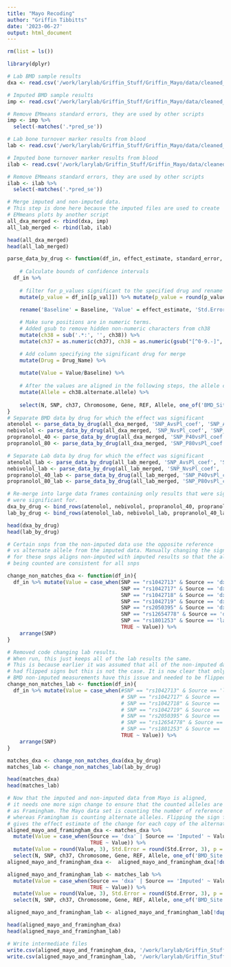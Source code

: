 ```yaml
---
title: "Mayo Recoding"
author: "Griffin Tibbitts"
date: '2023-06-27'
output: html_document
---
```

```r
rm(list = ls())
```

```r
library(dplyr)
```

```r
# Lab BMD sample results
dxa <- read.csv('/work/larylab/Griffin_Stuff/Griffin_Mayo/data/cleaned_dxa.csv')

# Imputed BMD sample results
imp <- read.csv('/work/larylab/Griffin_Stuff/Griffin_Mayo/data/cleaned_imputed_dxa.csv')

# Remove EMmeans standard errors, they are used by other scripts
imp <- imp %>%
  select(-matches('.*pred_se'))

# Lab bone turnover marker results from blood
lab <- read.csv('/work/larylab/Griffin_Stuff/Griffin_Mayo/data/cleaned_lab.csv')

# Imputed bone turnover marker results from blood
ilab <- read.csv('/work/larylab/Griffin_Stuff/Griffin_Mayo/data/cleaned_imputed_lab.csv')

# Remove EMmeans standard errors, they are used by other scripts
ilab <- ilab %>%
  select(-matches('.*pred_se'))

# Merge imputed and non-imputed data.
# This step is done here because the imputed files are used to create 
# EMmeans plots by another script
all_dxa_merged <- rbind(dxa, imp)
all_lab_merged <- rbind(lab, ilab)

head(all_dxa_merged)
head(all_lab_merged)
```


```r
parse_data_by_drug <- function(df_in, effect_estimate, standard_error, p_val, Drug_Name, Baseline) {
  
    # Calculate bounds of confidence intervals
  df_in %>%
    
    # filter for p_values significant to the specified drug and rename generic p_value column to 'p_value' and round p_value to three decimal places
    mutate(p_value = df_in[[p_val]]) %>% mutate(p_value = round(p_value, 3)) %>%
    
    rename('Baseline' = Baseline, 'Value' = effect_estimate, 'Std.Error' = standard_error, 'p' = p_value) %>%

    # Make sure positions are in numeric terms.
    # Added gsub to remove hidden non-numeric characters from ch38
    mutate(ch38 = sub('.*:', '', ch38)) %>%
    mutate(ch37 = as.numeric(ch37), ch38 = as.numeric(gsub("[^0-9.-]", "", ch38))) %>%

    # Add column specifying the significant drug for merge
    mutate(Drug = Drug_Name) %>%
    
    mutate(Value = Value/Baseline) %>%
    
    # After the values are aligned in the following steps, the allele counted will be the alternate allele for each snp
    mutate(Allele = ch38.alternate.allele) %>%
    
    select(N, SNP, ch37, Chromosome, Gene, REF, Allele, one_of('BMD_Site', 'Lab'), Drug, Value, Std.Error, p, Source)
}
# Separate BMD data by drug for which the effect was significant
atenolol <- parse_data_by_drug(all_dxa_merged, 'SNP_AvsPl_coef', 'SNP_AvsPl_se', 'SNP_AvsPl_pval', 'Atenolol', 'Mean_BMD0')
nebivolol <- parse_data_by_drug(all_dxa_merged, 'SNP_NvsPl_coef', 'SNP_NvsPl_se', 'SNP_NvsPl_pval', 'Nebivolol', 'Mean_BMD0')
propranolol_40 <- parse_data_by_drug(all_dxa_merged, 'SNP_P40vsPl_coef', 'SNP_P40vsPl_se', 'SNP_P40vsPl_pval', 'Propranolol40', 'Mean_BMD0')
propranolol_80 <- parse_data_by_drug(all_dxa_merged, 'SNP_P80vsPl_coef', 'SNP_P80vsPl_se', 'SNP_P80vsPl_pval', 'Propranolol80', 'Mean_BMD0')

# Separate Lab data by drug for which the effect was significant
atenolol_lab <- parse_data_by_drug(all_lab_merged, 'SNP_AvsPl_coef', 'SNP_AvsPl_se', 'SNP_AvsPl_pval', 'Atenolol', 'Mean_Lab0')
nebivolol_lab <- parse_data_by_drug(all_lab_merged, 'SNP_NvsPl_coef', 'SNP_NvsPl_se', 'SNP_NvsPl_pval', 'Nebivolol', 'Mean_Lab0')
propranolol_40_lab <- parse_data_by_drug(all_lab_merged, 'SNP_P40vsPl_coef', 'SNP_P40vsPl_se', 'SNP_P40vsPl_pval', 'Propranolol40', 'Mean_Lab0')
propranolol_80_lab <- parse_data_by_drug(all_lab_merged, 'SNP_P80vsPl_coef', 'SNP_P80vsPl_se', 'SNP_P80vsPl_pval', 'Propranolol80', 'Mean_Lab0')

# Re-merge into large data frames containing only results that were significant and the drug they
# were significant for.
dxa_by_drug <- bind_rows(atenolol, nebivolol, propranolol_40, propranolol_80)
lab_by_drug <- bind_rows(atenolol_lab, nebivolol_lab, propranolol_40_lab, propranolol_80_lab)

head(dxa_by_drug)
head(lab_by_drug)
```
```r
# Certain snps from the non-imputed data use the opposite reference
# vs alternate allele from the imputed data. Manually changing the signs 
# for these snps aligns non-imputed with imputed results so that the alleles
# being counted are consistent for all snps

change_non_matches_dxa <- function(df_in){
  df_in %>% mutate(Value = case_when(SNP == "rs1042713" & Source == 'dxa' ~ as.numeric(Value) * -1,
                                     SNP == "rs1042717" & Source == 'dxa' ~ as.numeric(Value) * -1,
                                     SNP == "rs1042718" & Source == 'dxa' ~ as.numeric(Value) * -1,
                                     SNP == "rs1042719" & Source == 'dxa' ~ as.numeric(Value) * -1,
                                     SNP == "rs2050395" & Source == 'dxa' ~ as.numeric(Value) * -1,
                                     SNP == "rs12654778" & Source == 'dxa' ~ as.numeric(Value) * -1,
                                     SNP == "rs1801253" & Source == 'lab' ~ as.numeric(Value) * -1,
                                     TRUE ~ Value)) %>%
    arrange(SNP)
}

# Removed code changing lab results. 
# When run, this just keeps all of the lab results the same.
# This is because earlier it was assumed that all of the non-imputed data 
# had flipped signs but this is not the case. It is now clear that only 
# BMD non-imputed measurements have this issue and needed to be flipped.
change_non_matches_lab <- function(df_in){
  df_in %>% mutate(Value = case_when(#SNP == "rs1042713" & Source == 'lab' ~ as.numeric(Value) * -1,
                                     # SNP == "rs1042717" & Source == 'lab' ~ as.numeric(Value) * -1,
                                     # SNP == "rs1042718" & Source == 'lab' ~ as.numeric(Value) * -1,
                                     # SNP == "rs1042719" & Source == 'lab' ~ as.numeric(Value) * -1,
                                     # SNP == "rs2050395" & Source == 'lab' ~ as.numeric(Value) * -1,
                                     # SNP == "rs12654778" & Source == 'lab' ~ as.numeric(Value) * -1,
                                     # SNP == "rs1801253" & Source == 'lab' ~ as.numeric(Value) * -1,
                                     TRUE ~ Value)) %>%
    arrange(SNP)
}

matches_dxa <- change_non_matches_dxa(dxa_by_drug) 
matches_lab <- change_non_matches_lab(lab_by_drug) 

head(matches_dxa)
head(matches_lab)
```

```r
# Now that the imputed and non-imputed data from Mayo is aligned,
# it needs one more sign change to ensure that the counted alleles are the same
# as Framingham. The Mayo data set is counting the number of reference alleles
# whereas Framingham is counting alternate alleles. Flipping the sign for Mayo
# gives the effect estimate of the change for each copy of the alternate allele.
aligned_mayo_and_framingham_dxa <- matches_dxa %>%
  mutate(Value = case_when(Source == 'dxa' | Source == 'Imputed' ~ Value * -1,
                           TRUE ~ Value)) %>%
  mutate(Value = round(Value, 3), Std.Error = round(Std.Error, 3), p = round(p,6)) %>%
  select(N, SNP, ch37, Chromosome, Gene, REF, Allele, one_of('BMD_Site', 'Lab'), Drug, Value, Std.Error, p, Source)
aligned_mayo_and_framingham_dxa <-  aligned_mayo_and_framingham_dxa[!duplicated(aligned_mayo_and_framingham_dxa[c('ch37', 'Drug', 'BMD_Site')]),]

aligned_mayo_and_framingham_lab <- matches_lab %>%
  mutate(Value = case_when(Source == 'dxa' | Source == 'Imputed' ~ Value * -1,
                           TRUE ~ Value)) %>%
  mutate(Value = round(Value, 3), Std.Error = round(Std.Error, 3), p = round(p,6)) %>%
  select(N, SNP, ch37, Chromosome, Gene, REF, Allele, one_of('BMD_Site', 'Lab'), Drug, Value, Std.Error, p, Source) 

aligned_mayo_and_framingham_lab <- aligned_mayo_and_framingham_lab[!duplicated(aligned_mayo_and_framingham_lab[c('ch37', 'Drug', 'Lab')]),]

head(aligned_mayo_and_framingham_dxa)
head(aligned_mayo_and_framingham_lab)
```
```r
# Write intermediate files
write.csv(aligned_mayo_and_framingham_dxa, '/work/larylab/Griffin_Stuff/Griffin_Mayo/data/processedBMD.csv')
write.csv(aligned_mayo_and_framingham_lab, '/work/larylab/Griffin_Stuff/Griffin_Mayo/data/processedLAB.csv')
```
